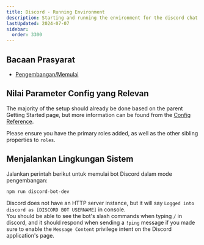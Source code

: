 ```yaml
---
title: Discord - Running Environment
description: Starting and running the environment for the discord chat bot.
lastUpdated: 2024-07-07
sidebar:
  order: 3300
---
```


## Bacaan Prasyarat

* [Pengembangan/Memulai](../../..)

## Nilai Parameter Config yang Relevan

The majority of the setup should already be done based on the parent Getting Started page, but more information can be found from the [Config Reference](../config).

Please ensure you have the primary roles added, as well as the other sibling properties to `roles`.

## Menjalankan Lingkungan Sistem

Jalankan perintah berikut untuk memulai bot Discord dalam mode pengembangan:

```bash
npm run discord-bot-dev
```

Discord does not have an HTTP server instance, but it will say `Logged into discord as [DISCORD BOT USERNAME]` in console.\
You should be able to see the bot's slash commands when typing `/` in discord, and it should respond when sending a `!ping` message if you made sure to enable the `Message Content` privilege intent on the Discord application's page.

